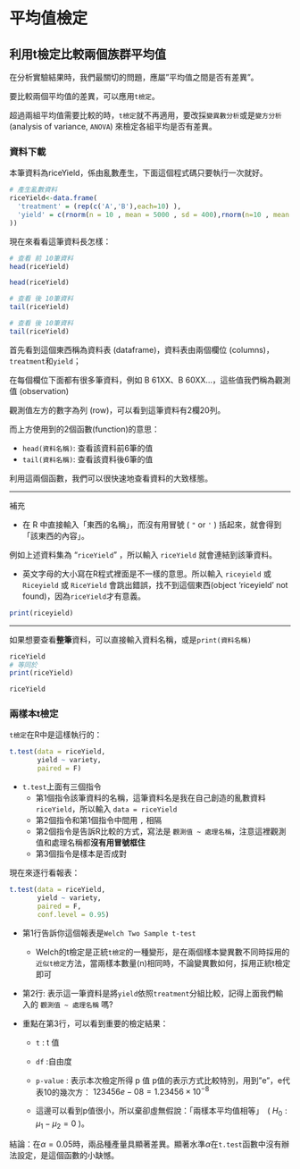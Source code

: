 # 平均值檢定


## 利用t檢定比較兩個族群平均值

在分析實驗結果時，我們最關切的問題，應屬"平均值之間是否有差異"。

要比較兩個平均值的差異，可以應用`t檢定`。

超過兩組平均值需要比較的時，`t檢定`就不再適用，要改採`變異數分析`或是`變方分析` (analysis of variance, `ANOVA`) 來檢定各組平均是否有差異。


### 資料下載

本筆資料為riceYield，係由亂數產生，下面這個程式碼只要執行一次就好。
```r
# 產生亂數資料
riceYield<-data.frame(
  'treatment' = (rep(c('A','B'),each=10) ),
  'yield' = c(rnorm(n = 10 , mean = 5000 , sd = 400),rnorm(n=10 , mean = 6500 , sd = 400)
))
```


現在來看看這筆資料長怎樣：
```r
# 查看 前 10筆資料
head(riceYield)
```


```r
head(riceYield)
```

```r
# 查看 後 10筆資料
tail(riceYield)

```

```r
# 查看 後 10筆資料
tail(riceYield)
```
首先看到這個東西稱為資料表 (dataframe)，資料表由兩個欄位 (columns)，`treatment`和`yield`；

在每個欄位下面都有很多筆資料，例如 B 61XX、B 60XX...，這些值我們稱為觀測值 (observation)

觀測值左方的數字為列 (row)，可以看到這筆資料有2欄20列。

而上方使用到的2個函數(function)的意思：

- `head(資料名稱)`: 查看該資料前6筆的值
- `tail(資料名稱)`: 查看該資料後6筆的值

利用這兩個函數，我們可以很快速地查看資料的大致樣態。

---

補充

* 在 R 中直接輸入「東西的名稱」，而沒有用冒號 ( `"` or `'` ) 括起來，就會得到「該東西的內容」。

例如上述資料集為 "`riceYield`" ，所以輸入 `riceYield` 就會連結到該筆資料。

* 英文字母的大小寫在R程式裡面是不一樣的意思。所以輸入 `riceyield` 或 `Riceyield` 或 `RiceYield` 會跳出錯誤，找不到這個東西(object 'riceyield' not found)，因為`riceYield`才有意義。
```r
print(riceyield)
```

---

如果想要查看**整筆**資料，可以直接輸入資料名稱，或是`print(資料名稱)`
```r
riceYield
# 等同於
print(riceYield)
```

```r
riceYield
```

### 兩樣本t檢定

`t檢定`在R中是這樣執行的：

```r
t.test(data = riceYield, 
       yield ~ variety,    
       paired = F)       
```
- `t.test`上面有三個指令
  - 第1個指令該筆資料的名稱，這筆資料名是我在自己創造的亂數資料`riceYield`，所以輸入 `data = riceYield`
  - 第2個指令和第1個指令中間用 `,` 相隔
  - 第2個指令是告訴R比較的方式，寫法是  `觀測值 ~ 處理名稱`，注意這裡觀測值和處理名稱都**沒有用冒號框住**
  - 第3個指令是樣本是否成對


現在來逐行看報表：

```r
t.test(data = riceYield, 
       yield ~ variety,    
       paired = F,
       conf.level = 0.95)       
```


- 第1行告訴你這個報表是`Welch Two Sample t-test`
  - Welch的t檢定是正統`t檢定`的一種變形，是在兩個樣本變異數不同時採用的`近似t檢定`方法，當兩樣本數量(n)相同時，不論變異數如何，採用正統t檢定即可

- 第2行: 表示這一筆資料是將`yield`依照`treatment`分組比較，記得上面我們輸入的 `觀測值 ~ 處理名稱` 嗎?


- 重點在第3行，可以看到重要的檢定結果：
  - `t`  : t 值
  - `df` :自由度
  - `p-value` : 表示本次檢定所得 p 值
  p值的表示方式比較特別，用到"e"，e代表10的幾次方：
$123456e-08 = 1.23456 \times 10^{-8}$

  - 這邊可以看到p值很小，所以棄卻虛無假說：「兩樣本平均值相等」　( $H_0:\mu_1 - \mu_2 =0$ )。

結論：在$\alpha = 0.05$時，兩品種產量具顯著差異。顯著水準$\alpha$在`t.test`函數中沒有辦法設定，是這個函數的小缺憾。


